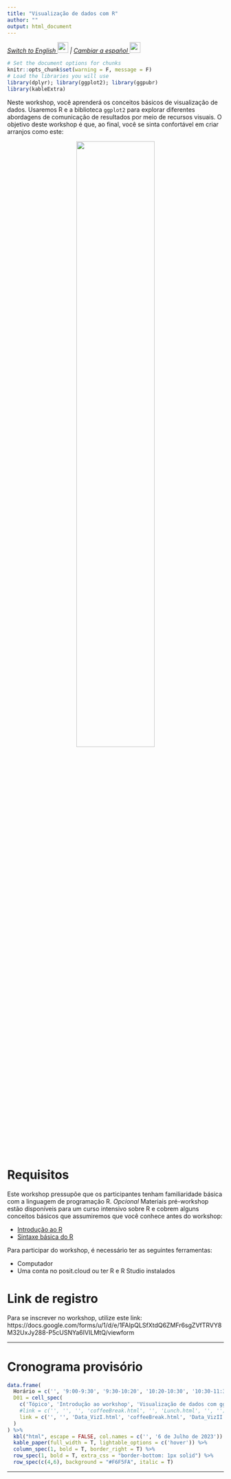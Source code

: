 ```yaml
---
title: "Visualização de dados com R"
author: ""
output: html_document
---
```


<em>
[Switch to English ![](img/flag_us.gif){width="25"}](https://www.spablo-temporal.network/DataViz-workshop/) | [Cambiar a español  ![](img/flag_mx.gif){width="25"}](https://www.spablo-temporal.network/DataViz-workshop/ES/index.html)
</em>

```r
# Set the document options for chunks
knitr::opts_chunk$set(warning = F, message = F)
# Load the libraries you will use
library(dplyr); library(ggplot2); library(ggpubr)
library(kableExtra)
```

Neste workshop, você aprenderá os conceitos básicos de visualização de dados. Usaremos R e a biblioteca `ggplot2` para explorar diferentes abordagens de comunicação de resultados por meio de recursos visuais. O objetivo deste workshop é que, ao final, você se sinta confortável em criar arranjos como este:

<center>
![](img/0_figArrangement.png){width="60%"}
</center>

# Requisitos

Este workshop pressupõe que os participantes tenham familiaridade básica com a linguagem de programação R. *Opcional* Materiais pré-workshop estão disponíveis para um curso intensivo sobre R e cobrem alguns conceitos básicos que assumiremos que você conhece antes do workshop:

-   [Introdução ao R](0a_Intro_RstudioMarkdown.html)
-   [Sintaxe básica do R](0b_RandTidyverse.html)

Para participar do workshop, é necessário ter as seguintes ferramentas:

-   Computador
-   Uma conta no posit.cloud ou ter R e R Studio instalados

# Link de registro

Para se inscrever no workshop, utilize este link: https://docs.google.com/forms/u/1/d/e/1FAIpQLSfXtdQ6ZMFr6sgZVfTRVY8M32UxJy288-P5cUSNYa6IVILMtQ/viewform

------------

# Cronograma provisório

```r
data.frame(
  Horário = c('', '9:00-9:30', '9:30-10:20', '10:20-10:30', '10:30-11:30', '11:30-12:15', '12:15-13:00', '13:00-14:00'),
  D01 = cell_spec(
    c('Tópico', 'Introdução ao workshop', 'Visualização de dados com ggplot', 'Intervalo', 'Customização adicional', 'Almoço', 'Arranjos de figuras', 'Além da visualização estática'), 'html',
    #link = c('', '', '', 'coffeeBreak.html', '', 'Lunch.html', '', '')
    link = c('', '', 'Data_VizI.html', 'coffeeBreak.html', 'Data_VizII.html', 'Lunch.html', 'Data_VizIII.html', 'Data_VizIV.html')
  )
) %>%
  kbl("html", escape = FALSE, col.names = c('', '6 de Julho de 2023')) %>%
  kable_paper(full_width = T, lightable_options = c('hover')) %>%
  column_spec(1, bold = T, border_right = T) %>%
  row_spec(1, bold = T, extra_css = "border-bottom: 1px solid") %>%
  row_spec(c(4,6), background = "#F6F5FA", italic = T)

```

----